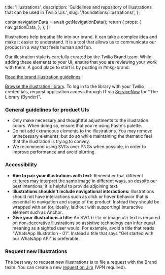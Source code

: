   title: 'Illustrations',
  description: 'Guidelines and repository of illustrations that can be used in Twilio UIs.',
  slug: '/foundations/illustrations/',
};




  const navigationData = await getNavigationData();
  return {
    props: {
      navigationData,
    },
  };
};


<GenericHeader name={meta.title} description={meta.description} categoryRoute={SidebarCategoryRoutes.FOUNDATIONS}>
  <PageHeaderSeparator>
    <Separator orientation="horizontal"/>
  </PageHeaderSeparator>
</GenericHeader>

<contentwrapper>

<PageAside data={mdxHeadings} />

<content>

Illustrations help breathe life into our brand. It can take a complex idea and make it easier to understand. It is a tool that allows us to communicate our product in a way that feels human and fun.

Our illustration style is carefully curated by the Twilio Brand team. While adding these elements to your UI, ensure that you are reviewing your work with them. A good place to start is by posting in #mkg-brand.

[Read the brand illustration guidelines](https://www.twilio.com/brand/guidelines/illustration-guidelines)

[Browse the illustration library](https://library.twilio.com). To log in to the library with your Twilio credentials, request application access through IT via [ServiceNow](https://twilio.service-now.com) for "The Library (Bynder)".

### General guidelines for product UIs

- Only make necessary and thoughtful adjustments to the illustration colors. When doing so, ensure that you’re using Paste's palette.
- Do not add extraneous elements to the illustrations. You may remove unnecessary elements, but do so while maintaining the thematic feel that the illustration is trying to convey.
- We recommend using SVGs over PNGs when possible, in order to improve performance and avoid blurring.

### Accessibility

- **Aim to pair your illustrations with text:** Remember that different cultures may interpret the same image in different ways, so despite our best intentions, it is helpful to provide adjoining text.
- **Illustrations shouldn't include navigational interactions:** Illustrations should not have interactions such as click or hover behavior that is essential to navigation and usage of the product. Instead they should be wrapped with an (or, ideally, laid out with supporting) interactive element such as Anchor.
- **Give your illustrations a title:** An SVG `title` or image `alt` text is required on non-decorative illustrations so assistive technology can infer equal meaning as a sighted user would. For example, avoid a title that reads "WhatsApp Illustration - 01". Instead a title that says "Get started with our WhatsApp API" is preferable.

### Request new illustrations

The best way to request new illustrations is to file a request with the Brand team. You can create a new
[request on Jira](https://issues.corp.twilio.com/projects/MARK/issues) (VPN required).

</content>

</contentwrapper>
